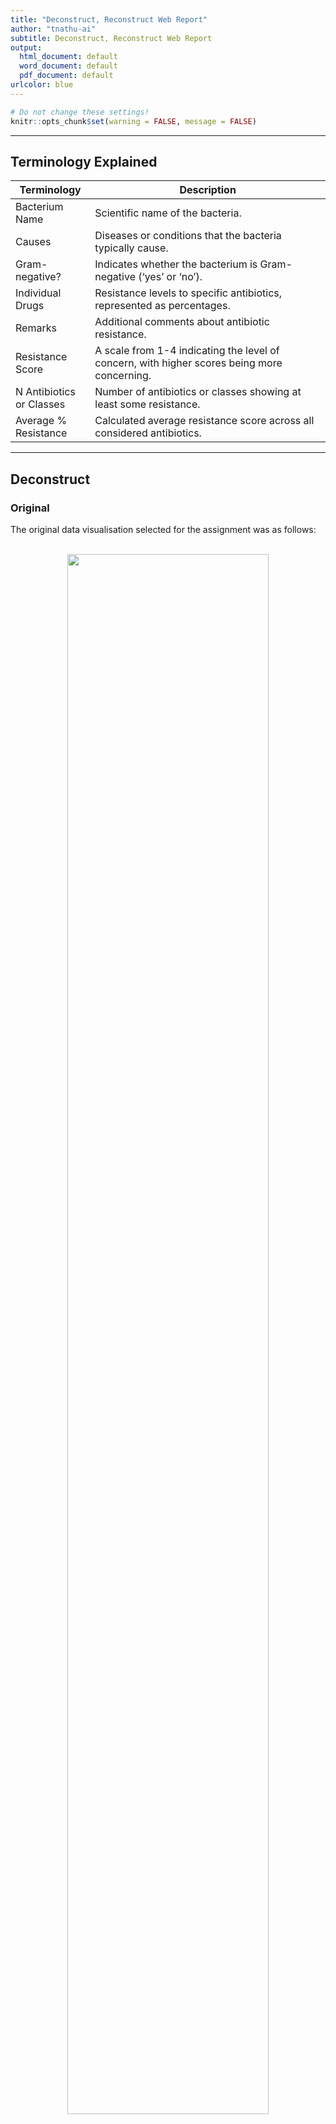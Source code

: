 ```yaml
---
title: "Deconstruct, Reconstruct Web Report"
author: "tnathu-ai"
subtitle: Deconstruct, Reconstruct Web Report
output:
  html_document: default
  word_document: default
  pdf_document: default
urlcolor: blue
---
```


```r
# Do not change these settings!
knitr::opts_chunk$set(warning = FALSE, message = FALSE)
```



---

## Terminology Explained

| Terminology                    | Description                                                                 |
|---------------------------|-----------------------------------------------------------------------------|
| Bacterium Name            | Scientific name of the bacteria.                                             |
| Causes                    | Diseases or conditions that the bacteria typically cause.                    |
| Gram-negative?            | Indicates whether the bacterium is Gram-negative ('yes' or 'no').            |
| Individual Drugs          | Resistance levels to specific antibiotics, represented as percentages.       |
| Remarks                   | Additional comments about antibiotic resistance.                             |
| Resistance Score          | A scale from 1-4 indicating the level of concern, with higher scores being more concerning. |
| N Antibiotics or Classes  | Number of antibiotics or classes showing at least some resistance.           |
| Average % Resistance      | Calculated average resistance score across all considered antibiotics.       |


---


## Deconstruct

### Original

The original data visualisation selected for the assignment was as follows:

<br>
<center>
<img src="../images/original_image.png" width="80%">
</center>
<center>*Figure 1. Original Visualization. Source: [informationisbeautiful.net](https://informationisbeautiful.net/visualizations/antibiotic-resistance/) (July 2014).*</center>
<br>


### Objective and Audience

The objective and audience of the original data visualisation chosen can be summarised as follows: 

**Objective**
The original data visualisation's objective is to provide a comprehensive overview of bacterial resistance to various antibiotics, highlighting the relative effectiveness of individual antibiotics against different bacteria, and emphasising the stagnation in developing new antibiotics over the years.


**Audience**

Given that the original visualisation is published on a visualisation-focused site, the main audience is the general public, especially those interested in understanding antibiotic resistance patterns. The visualisation does reference credible sources like the Centre for Disease Dynamics, World Health Organisation, and CDC. Such platforms typically target a wide demographic, ranging from enthusiasts who appreciate well-crafted data visualisations to individuals simply seeking to understand complex topics in a more accessible manner. 

### Critique

The visualisation chosen had the following three main issues:

##### + Overwhelming Complexity:
Cluttered Display: The visualisation is densely populated with data, labels, and colours, potentially confusing viewers. Inconsistent circle area may mislead viewers. The visualisation must be improved to convey the relative importance due to non-uniform scales.

##### + Perceptual Issues:
The pink and purple choices are problematic for those with certain colour blindness (Red-Blind/Protanopia and Monochromacy/Achromatopsia). Also, scattered small text annotations hinder quick understanding.Varying circle sizes and overlaps misrepresent data. Shading and density variations are not optimised. Different scales for bacteria and antibiotics hinder direct comparisons.

##### + Audience Consideration: 
Excessive detail and data points can obscure the main message for non-specialists. The distinction between individual antibiotics and antibiotic families is unclear. The line indicating "drug ineffective against bacteria" is easily misconstrued as a grid for the plot. 

## Reconstruct

### Code

The following code was used to fix the issues identified in the original. 

```r
library(ggplot2)
library(reshape2)
library(RColorBrewer)
library(grid)
```

### Pre-processing

**Data:** In July 2014, the dataset on antibiotic resistance was sourced from [informationisbeautiful.net](https://docs.google.com/spreadsheets/d/1QMSQDr0vx_NuMkbSb-9wjUCBplMZpYvxASTJh1M-NhI/edit#gid=0). We have independently verified the integrity and accuracy of this data in 2023 against original sources, including the Centre for Disease Dynamics, World Health Organisation, and CDC (US data). Subsequent data processing and formatting to generate a tailored dataframe were conducted using the R programming language.

```r
# Data
antibiotic_resistance_df <- data.frame(
  Bacterium_name = c('A. baumanii', 'K. pneumoniae', 'E. faecium', 'N. gonorrhoeae', 'Shigella', 
                     'M. tuberculosis', 'P. mirabilis', 'CoNS', 'C. difficile', 
                     'P. aeruginosa', 'S. pneumoniae', 'E. coli', 'S. aureus'),
  
  Causes = c('pneumonia, meningitis', 'pneumonia, bronchitis, urinary infections', 'urinary infections',
             'gonorrhoea', 'dysentry', 'tuberculosis', 'kidney stones, proteus', 'food poisoning',
             'severe diarrhoea, colitis', 'lung, urinary, skin, wound & blood infections', 
             'pneumonia, meningitis & many other infections', 'food poisoning', 'boils, sinusitis, food poisoning'),
  
  Gram_negative = c('yes', 'yes', 'no', 'yes', 'yes', 'no', 'yes', 'no', 'no', 'yes', 'no', 'yes', 'no'),

  Penicillin = c(46, 8, NA, 30, NA, NA, 9, NA, NA, 15, 8, 9, NA),
  Streptomycin = c(NA, NA, 75, NA, 56, 9, NA, NA, NA, NA, NA, NA, NA),
  Chloramphenicol = c(NA, NA, NA, NA, 14, NA, NA, NA, 3, NA, NA, NA, NA),
  Erythromycin = c(58, 11, 19, NA, 45, NA, 22, 16, 11, 27, NA, 45, 51),
  Isoniazid = c(NA, NA, NA, NA, 0.9, NA, NA, NA, NA, NA, NA, NA, 0.8),
  Vancomycin = c(NA, NA, NA, NA, NA, NA, NA, NA, NA, NA, NA, NA, NA),
  Tetracycline = c(NA, NA, NA, NA, 78, NA, NA, NA, NA, NA, NA, NA, NA),
  Kanamycin = c(NA, NA, NA, NA, 47, NA, NA, NA, NA, NA, NA, NA, NA),
  Oxacillin = c(NA, NA, NA, NA, NA, NA, NA, NA, NA, NA, NA, NA, NA),
  Methicillin = c(NA, NA, NA, NA, NA, NA, NA, NA, NA, NA, NA, NA, NA),
  Metronidazole = c(NA, NA, NA, NA, NA, NA, NA, NA, 10, NA, NA, NA, NA),
  Ampicillin = c(NA, NA, NA, NA, NA, NA, NA, NA, 28, NA, NA, NA, NA),
  Sulfamethoxazole = c(NA, NA, NA, NA, 6, NA, NA, NA, NA, NA, NA, 15, NA),
  Cefalotin = c(NA, NA, NA, NA, 0.2, NA, 2, NA, NA, NA, NA, NA, NA),
  Gentamicin = c(NA, NA, NA, NA, 2, NA, 1, NA, NA, 10, NA, NA, NA),
  Nalidixic_acid = c(NA, NA, NA, NA, 1, NA, NA, NA, NA, 14, NA, NA, NA),
  Rifampicin = c(NA, NA, NA, NA, 46, NA, NA, NA, NA, NA, NA, NA, NA),
  Clindamycin = c(NA, NA, NA, NA, 0.06, NA, NA, NA, NA, NA, NA, NA, NA),
  Trimethoprim_sulfa = c(NA, NA, NA, NA, 2, NA, NA, NA, NA, NA, NA, NA, NA),
  Amikacin = c(NA, NA, NA, NA, 0, NA, NA, NA, NA, NA, NA, NA, NA),
  Amoxicillin_clavulanic_acid = c(NA, NA, NA, NA, 0.06, NA, NA, NA, NA, NA, NA, NA, NA),
  Ceftriaxone = c(NA, NA, NA, NA, 0.06, NA, NA, NA, NA, NA, NA, NA, NA),
  Ceftazidime = c(NA, NA, NA, NA, NA, NA, NA, NA, NA, NA, NA, NA, NA),
  Imipenem = c(52, NA, NA, NA, 64, 60, 0.6, 13, 39, 12, 8, 1.5, NA),
  Ceftiofur = c(41, NA, NA, NA, NA, NA, NA, NA, NA, 10, NA, NA, NA),
  Ciprofloxacin = c(25, NA, NA, NA, NA, NA, NA, NA, NA, NA, NA, NA, NA),
  Moxifloxacin = c(NA, NA, NA, NA, NA, NA, NA, NA, NA, NA, NA, NA, NA),
  Piperacillin_tazobactam = c(51, 6, NA, 30, NA, NA, NA, NA, NA, 10, NA, NA, NA)
)

# Antibiotic Introduction Dates
antibiotic_intro_dates <- data.frame(
  Antibiotic = c('Penicillin', 'Streptomycin', 'Chloramphenicol', 'Erythromycin', 'Isoniazid', 
                 'Vancomycin', 'Tetracycline', 'Kanamycin', 'Oxacillin', 'Methicillin', 'Metronidazole', 
                 'Ampicillin', 'Sulfamethoxazole', 'Cefalotin', 'Gentamicin', 'Nalidixic_acid', 
                 'Rifampicin', 'Clindamycin', 'Trimethoprim_sulfa', 'Amikacin', 'Amoxicillin_clavulanic_acid', 
                 'Ceftriaxone', 'Ceftazidime', 'Imipenem', 'Ceftiofur', 'Ciprofloxacin', 'Moxifloxacin', 
                 'Piperacillin_tazobactam'),
  
  Date_introduced = c(1942, 1944, 1949, 1952, 1952, 1955, 1955, 1958, 1959, 1960, 1960, 1961, 1961, 1964, 
                      1964, 1967, 1967, 1968, 1968, 1976, 1981, 1982, 1983, 1985, 1987, 1987, 1987, 1989)
)

# View the dataframes
head(antibiotic_resistance_df)
head(antibiotic_intro_dates)
```


### Reconstruction

The following plot fixes the main issues in the original.

This heatmap provides a quick visual representation of resistance percentages for various bacteria against different antibiotics. The darker the color, the higher the resistance. The antibiotics are also ordered based on their introduction dates, which can give an idea about the evolution of resistance over time.

```r

# Convert antibiotic_resistance_df to long format for ease of plotting.
melted_df <- melt(antibiotic_resistance_df, id.vars = c("Bacterium_name", "Causes", "Gram_negative"))

# Remove duplicate antibiotic introduction dates to avoid redundancy.
antibiotic_intro_dates <- antibiotic_intro_dates[!duplicated(antibiotic_intro_dates$Antibiotic),]

# Order the antibiotics by their introduction date for better visualization.
antibiotic_intro_dates$Antibiotic <- factor(antibiotic_intro_dates$Antibiotic, 
                                           levels = antibiotic_intro_dates$Antibiotic[order(antibiotic_intro_dates$Date_introduced)])

# Merge the long format dataframe with antibiotic introduction dates for comprehensive data.
melted_df <- merge(melted_df, antibiotic_intro_dates, by.x = "variable", by.y = "Antibiotic", all.x = TRUE)

# Modify antibiotic names to include introduction dates and replace underscores with spaces.
melted_df$display_name <- paste(gsub("_", " ", melted_df$variable), "(", melted_df$Date_introduced, ")")

# Set the order of display names based on their respective antibiotics.
melted_df$display_name <- factor(melted_df$display_name, levels = unique(melted_df$display_name[order(melted_df$variable)]))

# Build the heatmap visualization.
p <- ggplot(melted_df, aes(x = display_name, y = Bacterium_name)) +
  geom_tile(aes(fill = value), color = "white", width = 0.5, height = 0.5) +  # Use tiles for heatmap.
  scale_fill_gradient(low = "lightblue", high = "darkblue", name = "Resistance %") +  # Set color gradient for resistance.
  labs(y = "Bacterium") +  # Label y-axis.
  theme(  # Fine-tune visualization appearance.
        axis.text.x = element_text(angle = 90, hjust = 1, size = 15, margin = margin(t = 10)),
        axis.text.y = element_text(size = 15, margin = margin(r = 10)),
        axis.title.y = element_text(face = "bold", size = 22, margin = margin(r = 20)),
        plot.margin = margin(150, 10, 100, 10),  
        panel.grid.major = element_line(colour = "gray", size = 0.25),
        plot.background = element_rect(fill = "white", color = NA),
        panel.background = element_rect(fill = "white", color = NA),
        legend.text = element_text(size = 16),
        legend.title = element_text(size = 18, face = "bold")
  ) + 
  scale_x_discrete(position = "top", name = NULL)  # Place x-axis at the top and remove its default label.

# Output the plot.
print(p)

# Manually add the x-axis title.
grid::grid.text("Individual Antibiotic", x = 0.01, y = 0.77, just = c("left", "center"), gp = grid::gpar(col = "black", fontsize = 22, fontface = "bold"))

# Set the main title for the visualization.
grid::grid.text("ANTIBIOTIC CHALLENGE: BACTERIAL RESISTANCE OVERVIEW", x = 0.01, y = 0.975, just = c("left", "top"), gp = grid::gpar(col = "blue", fontsize = 30, fontface = "bold"))

# Provide citation for data sources in a darker gray.
grid::grid.text("Sources: Centre for Disease Dynamics, World Health Organisation, CDC (US data) | Designed by Thu Tran", x = 0.01, y = 0.02, just = c("left", "bottom"), gp = grid::gpar(col = "#2E2E2E", fontsize = 13, fontface = "italic"))

# State origin of the initial image and data collection date.
grid::grid.text("Original image: informationisbeautiful.net | Data collected by July 2014", x = 0.01, y = 0.01, just = c("left", "bottom"), gp = grid::gpar(col = "#2E2E2E", fontsize = 13, fontface = "italic"))

# Save the final visualization to an external image file.
ggsave(filename = "../images/antibiotic_resistance_plot.png", width = 25, height = 20)
```

=> The visualisation serves as a bridge between complex data and a wide audience range, from specialists to the general public, aiming to educate them about the pressing issue of antibiotic resistance. It achieves this by showcasing a heatmap of bacterial resistance percentages for each antibiotic, contextualised with their respective introduction dates. This design choice communicates the increasing challenge of bacterial resistance to newer antibiotics.

----

## References

* Information Is Beautiful. (n.d.). Antibiotic Resistance. https://informationisbeautiful.net/visualizations/antibiotic-resistance/

* Pneumococcal Disease and Antibiotic Resistance | CDC. (2022, January 24). https://www.cdc.gov/pneumococcal/clinicians/drug-resistance.html

* About Division of Bacterial Diseases | CDC. (2021, November 30). https://www.cdc.gov/ncird/dbd.html

* Immunization and Respiratory Diseases (NCIRD) Home. (2020). https://www.cdc.gov/ncird/

* Antibiotic - New World Encyclopedia. (n.d.). https://www.newworldencyclopedia.org/entry/Antibiotic

* Antibiotics | Society | The Guardian. (n.d.). https://www.theguardian.com/society/antibiotics

* Drug-Resistant Superbugs Sweeping Across Europe - Slashdot. (2011, November 18). https://science.slashdot.org/story/11/11/18/0430245/drug-resistant-superbugs-sweeping-across-europe

* NHS. (2018, August 16). Medicines A-Z. https://www.nhs.uk/medicines/

* Wise, R., Hart, T., Cars, O., Streulens, M., Helmuth, R., Huovinen, P., & Sprenger, M. (1998). Antimicrobial resistance. BMJ, 317(7159), 609–610. https://doi.org/10.1136/bmj.317.7159.609

* World Health Organisation. (2018, February 15). Antimicrobial resistance. https://www.who.int/en/news-room/fact-sheets/detail/antimicrobial-resistance

* Simonsen, G. S. (2018). Antimicrobial resistance surveillance in Europe and beyond. Eurosurveillance, 23(42). https://doi.org/10.2807/1560-7917.es.2018.23.42.1800560

* Rogers, S. (2013, March 11). Antibiotics and drug resistance: how do we compare? The Guardian. https://www.theguardian.com/news/datablog/2013/mar/11/antibiotic-drug-resistance

* Wickham, H. (2010). A Layered Grammar of Graphics. Journal of Computational and Graphical Statistics, 19(1), 3-28. https://doi.org/10.1198/jcgs.2009.07098

* Riederer, Y. X., Dervieux, C., & Emily. (n.d.). Acknowledgments | R Markdown Cookbook. https://bookdown.org/yihui/rmarkdown-cookbook/acknowledgments.html

* Create Elegant Data Visualisations Using the Grammar of Graphics. (2019). https://ggplot2.tidyverse.org/

* Create Elegant Data Visualisations Using the Grammar of Graphics [R package ggplot2 version 3.2.1]. (2019). https://cran.r-project.org/package=ggplot2

## Acknowledgments

* Baglin, J. (2023). Data Visualisation: From Theory to Practice. In Data Visualisation and
Communication (2350) [Online Textbook]. RMIT University. Retrieved from https://dark-star161610.appspot.com/secured/_book/index.html
